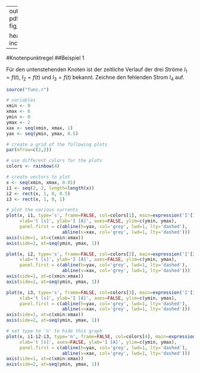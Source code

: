 
---
output: 
  pdf_document: 
    fig_height: 6

header-includes:
	\usepackage{tikz}
	\usepackage[european]{circuitikz}
---

#Knotenpunktregel
##Beispiel 1

Für den untenstehenden Knoten ist der zeitliche Verlauf der drei Ströme $I_1 = f(t)$, $I_2 = f(t)$ und $I_3 = f(t)$ bekannt.
Zeichne den fehlenden Strom $I_4$ auf.\

\begin{tikzpicture}
	\draw 
	(0,3) to[short, i=$i_1$, -*] (2,2)
	(2,2) to[short, i=$i_2$] (0,0)
	(2,2) to[short, i=$i_3$] (4,4)
	(2,2) to[short, i=$i_4$] (5,2);
\end{tikzpicture}

```r
source("func.r")

# variables
xmin <- 0
xmax <- 6
ymin <- 0
ymax <- 2
xax <- seq(xmin, xmax, 1)
yax <- seq(ymin, ymax, 0.5)

# create a grid of the following plots
par(mfrow=c(2,2))

# use different colors for the plots
colors <- rainbow(4)

# create vectors to plot
x <- seq(xmin, xmax, 0.01)
i1 <- seq(2, 2, length=length(x))
i2 <- rect(x, 1, 0, 0.5)
i3 <- rect(x, 1, 0, 1)

# plot the various currents
plot(x, i1, type='s', frame=FALSE, col=colors[1], main=expression('I'[1]),
	 xlab='t [s]', ylab='I [A]', axes=FALSE, ylim=c(ymin, ymax),
	 panel.first = c(abline(h=yax, col='grey', lwd=1, lty='dashed'),
					 abline(v=xax, col='grey', lwd=1, lty='dashed')))
axis(side=1, at=c(xmin:xmax))
axis(side=2, at=seq(ymin, ymax, 1))

plot(x, i2, type='s', frame=FALSE, col=colors[2], main=expression('I'[2]),
	 xlab='t [s]', ylab='I [A]', axes=FALSE, ylim=c(ymin, ymax),
	 panel.first = c(abline(h=yax, col='grey', lwd=1, lty='dashed'),
					 abline(v=xax, col='grey', lwd=1, lty='dashed')))
axis(side=1, at=c(xmin:xmax))
axis(side=2, at=seq(ymin, ymax, 1))

plot(x, i3, type='s', frame=FALSE, col=colors[3], main=expression('I'[3]),
	 xlab='t [s]', ylab='I [A]', axes=FALSE, ylim=c(ymin, ymax),
	 panel.first = c(abline(h=yax, col='grey', lwd=1, lty='dashed'),
					 abline(v=xax, col='grey', lwd=1, lty='dashed')))
axis(side=1, at=c(xmin:xmax))
axis(side=2, at=seq(ymin, ymax, 1))

# set type to 'n' to hide this graph
plot(x, i1-i2-i3, type='n', frame=FALSE, col=colors[4], main=expression('I'[4]),
	 xlab='t [s]', axes=FALSE, ylab='I [A]', ylim=c(ymin, ymax),
	 panel.first = c(abline(h=yax, col='grey', lwd=1, lty='dashed'),
					 abline(v=xax, col='grey', lwd=1, lty='dashed')))
axis(side=1, at=c(xmin:xmax))
axis(side=2, at=seq(ymin, ymax, 1))
```
